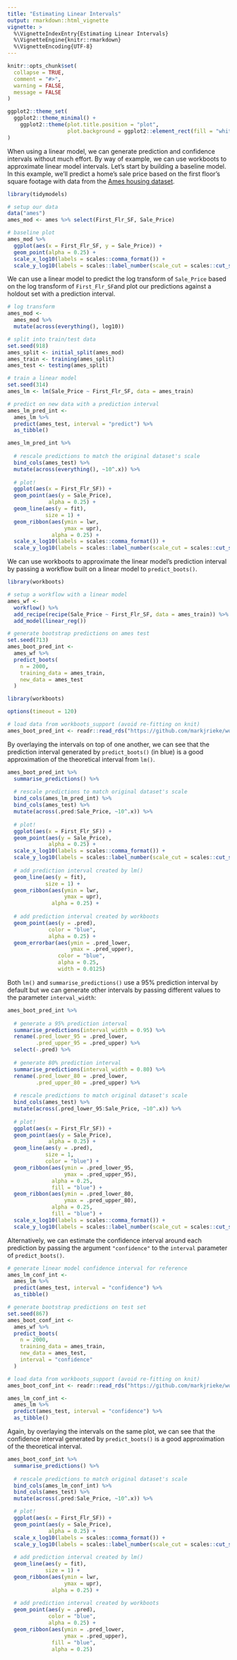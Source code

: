 ---
title: "Estimating Linear Intervals"
output: rmarkdown::html_vignette
vignette: >
  %\VignetteIndexEntry{Estimating Linear Intervals}
  %\VignetteEngine{knitr::rmarkdown}
  %\VignetteEncoding{UTF-8}
---

```{r, include = FALSE}
knitr::opts_chunk$set(
  collapse = TRUE,
  comment = "#>",
  warning = FALSE,
  message = FALSE
)

ggplot2::theme_set(
  ggplot2::theme_minimal() +
    ggplot2::theme(plot.title.position = "plot",
                   plot.background = ggplot2::element_rect(fill = "white", color = "white"))
)
```

When using a linear model, we can generate prediction and confidence intervals without much effort. By way of example, we can use workboots to approximate linear model intervals. Let's start by building a baseline model. In this example, we'll predict a home's sale price based on the first floor's square footage with data from the [Ames housing dataset](https://modeldata.tidymodels.org/reference/ames.html).

```{r, warning=FALSE, message=FALSE}
library(tidymodels)

# setup our data
data("ames")
ames_mod <- ames %>% select(First_Flr_SF, Sale_Price)

# baseline plot
ames_mod %>%
  ggplot(aes(x = First_Flr_SF, y = Sale_Price)) +
  geom_point(alpha = 0.25) +
  scale_x_log10(labels = scales::comma_format()) +
  scale_y_log10(labels = scales::label_number(scale_cut = scales::cut_short_scale()))
```

We can use a linear model to predict the log transform of `Sale_Price` based on the log transform of `First_Flr_SF`and plot our predictions against a holdout set with a prediction interval. 

```{r}
# log transform
ames_mod <-
  ames_mod %>%
  mutate(across(everything(), log10))

# split into train/test data
set.seed(918)
ames_split <- initial_split(ames_mod)
ames_train <- training(ames_split)
ames_test <- testing(ames_split)

# train a linear model
set.seed(314)
ames_lm <- lm(Sale_Price ~ First_Flr_SF, data = ames_train)

# predict on new data with a prediction interval
ames_lm_pred_int <-
  ames_lm %>%
  predict(ames_test, interval = "predict") %>%
  as_tibble()

ames_lm_pred_int %>%
  
  # rescale predictions to match the original dataset's scale
  bind_cols(ames_test) %>%
  mutate(across(everything(), ~10^.x)) %>%
  
  # plot!
  ggplot(aes(x = First_Flr_SF)) +
  geom_point(aes(y = Sale_Price),
             alpha = 0.25) +
  geom_line(aes(y = fit),
            size = 1) +
  geom_ribbon(aes(ymin = lwr,
                  ymax = upr),
              alpha = 0.25) +
  scale_x_log10(labels = scales::comma_format()) +
  scale_y_log10(labels = scales::label_number(scale_cut = scales::cut_short_scale()))
```

We can use workboots to approximate the linear model's prediction interval by passing a workflow built on a linear model to `predict_boots()`.

```{r, eval=FALSE}
library(workboots)

# setup a workflow with a linear model
ames_wf <-
  workflow() %>%
  add_recipe(recipe(Sale_Price ~ First_Flr_SF, data = ames_train)) %>%
  add_model(linear_reg())

# generate bootstrap predictions on ames test
set.seed(713)
ames_boot_pred_int <- 
  ames_wf %>%
  predict_boots(
    n = 2000,
    training_data = ames_train,
    new_data = ames_test
  )
```

```{r, echo=FALSE}
library(workboots)

options(timeout = 120)

# load data from workboots_support (avoid re-fitting on knit)
ames_boot_pred_int <- readr::read_rds("https://github.com/markjrieke/workboots_support/blob/main/data/ames_boot_pred_int.rds?raw=true")
```

By overlaying the intervals on top of one another, we can see that the prediction interval generated by `predict_boots()` (in blue) is a good approximation of the theoretical interval from `lm()`. 

```{r}
ames_boot_pred_int %>%
  summarise_predictions() %>%
  
  # rescale predictions to match original dataset's scale
  bind_cols(ames_lm_pred_int) %>%
  bind_cols(ames_test) %>%
  mutate(across(.pred:Sale_Price, ~10^.x)) %>%
  
  # plot!
  ggplot(aes(x = First_Flr_SF)) +
  geom_point(aes(y = Sale_Price),
             alpha = 0.25) +
  scale_x_log10(labels = scales::comma_format()) +
  scale_y_log10(labels = scales::label_number(scale_cut = scales::cut_short_scale())) +
  
  # add prediction interval created by lm()
  geom_line(aes(y = fit),
            size = 1) +
  geom_ribbon(aes(ymin = lwr,
                  ymax = upr),
              alpha = 0.25) +
  
  # add prediction interval created by workboots
  geom_point(aes(y = .pred),
             color = "blue",
             alpha = 0.25) +
  geom_errorbar(aes(ymin = .pred_lower,
                    ymax = .pred_upper),
                color = "blue",
                alpha = 0.25,
                width = 0.0125)
```

Both `lm()` and `summarise_predictions()` use a 95% prediction interval by default but we can generate other intervals by passing different values to the parameter `interval_width`:

```{r}
ames_boot_pred_int %>%
  
  # generate a 95% prediction interval
  summarise_predictions(interval_width = 0.95) %>%
  rename(.pred_lower_95 = .pred_lower,
         .pred_upper_95 = .pred_upper) %>%
  select(-.pred) %>%
  
  # generate 80% prediction interval
  summarise_predictions(interval_width = 0.80) %>%
  rename(.pred_lower_80 = .pred_lower,
         .pred_upper_80 = .pred_upper) %>%
  
  # rescale predictions to match original dataset's scale
  bind_cols(ames_test) %>%
  mutate(across(.pred_lower_95:Sale_Price, ~10^.x)) %>%
  
  # plot!
  ggplot(aes(x = First_Flr_SF)) +
  geom_point(aes(y = Sale_Price),
             alpha = 0.25) +
  geom_line(aes(y = .pred),
            size = 1,
            color = "blue") +
  geom_ribbon(aes(ymin = .pred_lower_95,
                  ymax = .pred_upper_95),
              alpha = 0.25,
              fill = "blue") +
  geom_ribbon(aes(ymin = .pred_lower_80,
                  ymax = .pred_upper_80),
              alpha = 0.25,
              fill = "blue") +
  scale_x_log10(labels = scales::comma_format()) +
  scale_y_log10(labels = scales::label_number(scale_cut = scales::cut_short_scale()))
```

Alternatively, we can estimate the confidence interval around each prediction by passing the argument `"confidence"` to the `interval` parameter of `predict_boots()`. 

```{r, eval=FALSE}
# generate linear model confidence interval for reference
ames_lm_conf_int <-
  ames_lm %>%
  predict(ames_test, interval = "confidence") %>%
  as_tibble()

# generate bootstrap predictions on test set
set.seed(867)
ames_boot_conf_int <-
  ames_wf %>%
  predict_boots(
    n = 2000,
    training_data = ames_train,
    new_data = ames_test,
    interval = "confidence"
  )
```

```{r, echo=FALSE}
# load data from workboots_support (avoid re-fitting on knit)
ames_boot_conf_int <- readr::read_rds("https://github.com/markjrieke/workboots_support/blob/main/data/ames_boot_conf_int.rds?raw=true")

ames_lm_conf_int <-
  ames_lm %>%
  predict(ames_test, interval = "confidence") %>%
  as_tibble()
```

Again, by overlaying the intervals on the same plot, we can see that the confidence interval generated by `predict_boots()` is a good approximation of the theoretical interval.

```{r}
ames_boot_conf_int %>%
  summarise_predictions() %>%
  
  # rescale predictions to match original dataset's scale
  bind_cols(ames_lm_conf_int) %>%
  bind_cols(ames_test) %>%
  mutate(across(.pred:Sale_Price, ~10^.x)) %>%

  # plot!
  ggplot(aes(x = First_Flr_SF)) +
  geom_point(aes(y = Sale_Price),
             alpha = 0.25) +
  scale_x_log10(labels = scales::comma_format()) +
  scale_y_log10(labels = scales::label_number(scale_cut = scales::cut_short_scale())) +
  
  # add prediction interval created by lm()
  geom_line(aes(y = fit),
            size = 1) +
  geom_ribbon(aes(ymin = lwr,
                  ymax = upr),
              alpha = 0.25) +
  
  # add prediction interval created by workboots
  geom_point(aes(y = .pred),
             color = "blue",
             alpha = 0.25) +
  geom_ribbon(aes(ymin = .pred_lower,
                  ymax = .pred_upper),
              fill = "blue",
              alpha = 0.25)
```



